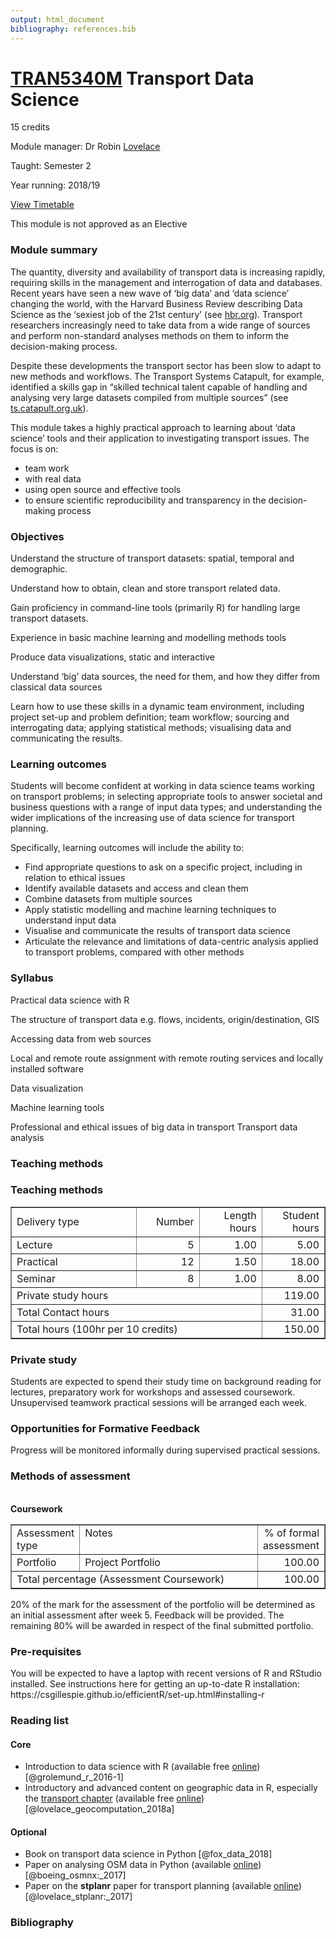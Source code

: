 ```yaml
---
output: html_document
bibliography: references.bib
---
```


# [TRAN5340M](http://webprod3.leeds.ac.uk/catalogue/dynmodules.asp?Y=201819&M=TRAN-5340M) Transport Data Science

15 credits

Module manager: Dr Robin [Lovelace](mailto:r.lovelace@leeds.ac.uk)

Taught: Semester 2

Year running: 2018/19

[View Timetable](http://timetable.leeds.ac.uk/teaching/201819/reporting/Individual?objectclass=module&idtype=name&identifier=TRAN5340M01&&template=SWSCUST+module+Individual&days=1-7&weeks=1-52&periods=1-21)

This module is not approved as an Elective

### Module summary

The quantity, diversity and availability of transport data is increasing rapidly, requiring skills in the management and interrogation of data and databases.
Recent years have seen a new wave of 'big data' and 'data science' changing the world, with the Harvard Business Review describing Data Science as the 'sexiest job of the 21st century' (see [hbr.org](https://hbr.org/2012/10/data-scientist-the-sexiest-job-of-the-21st-century)).
Transport researchers increasingly need to take data from a wide range of sources and perform non-standard analyses methods on them to inform the decision-making process.

Despite these developments the transport sector has been slow to adapt to new methods and workflows.
The Transport Systems Catapult, for example, identified a skills gap in "skilled technical talent capable of handling and analysing very large datasets compiled from multiple sources" (see [ts.catapult.org.uk](https://ts.catapult.org.uk/news-events-gallery/news/report-warns-of-uk-skills-shortage-in-im-sector/)).

This module takes a highly practical approach to learning about 'data science' tools and their application to investigating transport issues.
The focus is on:

- team work
- with real data
- using open source and effective tools
- to ensure scientific reproducibility and transparency in the decision-making process

### Objectives

Understand the structure of transport datasets: spatial, temporal and demographic.

Understand how to obtain, clean and store transport related data.

Gain proficiency in command-line tools (primarily R) for handling large transport datasets.

Experience in basic machine learning and modelling methods tools

Produce data visualizations, static and interactive

Understand 'big' data sources, the need for them, and how they differ from classical data sources

Learn how to use these skills in a dynamic team environment, including project set-up and problem definition; team workflow; sourcing and interrogating data; applying statistical methods; visualising data and communicating the results.

### Learning outcomes

Students will become confident at working in data science teams working on transport problems; in selecting appropriate tools to answer societal and business questions with a range of input data types; and understanding the wider implications of the increasing use of data science for transport planning. 

Specifically, learning outcomes will include the ability to:

- Find appropriate questions to ask on a specific project, including in relation to ethical issues
- Identify available datasets and access and clean them
- Combine datasets from multiple sources
- Apply statistic modelling and machine learning techniques to understand input data
- Visualise and communicate the results of transport data science
- Articulate the relevance and limitations of data-centric analysis applied to transport problems, compared with other methods

### Syllabus 

Practical data science with R

The structure of transport data e.g. flows, incidents, origin/destination, GIS

Accessing data from web sources

Local and remote route assignment with remote routing services and locally installed software

Data visualization

Machine learning tools

Professional and ethical issues of big data in transport Transport data analysis

### Teaching methods

<h3>Teaching methods</h3><p><table border="1" width="100%"><tr><td align="left" width="40%">Delivery type</td><td align="right" width="20%">Number</td><td align="right" width="20%">Length hours</td><td align="right" width="20%">Student hours</td></tr><TR><TD>Lecture</TD><TD align="right">5</TD><TD align="right">1.00</TD><TD align="right">5.00</TD></TR><TR><TD>Practical</TD><TD align="right">12</TD><TD align="right">1.50</TD><TD align="right">18.00</TD></TR><TR><TD>Seminar</TD><TD align="right">8</TD><TD align="right">1.00</TD><TD align="right">8.00</TD></TR><tr><td colspan="3">Private study hours</td><td align="right">119.00</td></tr><tr><td colspan="3">Total Contact hours</td><td align="right">31.00</td></tr><tr><td colspan="3">Total hours (100hr per 10 credits)</td><td align="right">150.00</td></tr></table><h3>Private study</h3>Students are expected to spend their study time on background reading for lectures, preparatory work for workshops and assessed coursework.<br>Unsupervised teamwork practical sessions will be arranged each week.<br></p>
<h3>Opportunities for Formative Feedback</h3>Progress will be monitored informally during supervised practical sessions.</p>

<h3>Methods of assessment</h3><br><B>Coursework</B><table border="1" width="100%"><tr><td valign="top" align="left" width="17%">Assessment type</td><td valign="top" align="left" width="65%">Notes</td><td valign="top" align="right" width="18%">% of formal assessment</td></tr><tr><td valign="top" align="left" width="17%">Portfolio</td><td valign="top" align="left" width="65%">Project Portfolio</td><td valign="top" align="right" width="18%">100.00</td></tr><tr><td colspan="2" valign="top" align="left">Total percentage (Assessment Coursework)</td><td valign="top" align="right">100.00</td></tr></table><p>20% of the mark for the assessment of the portfolio will be determined as an initial assessment after week 5. Feedback will be provided. The remaining 80% will be awarded in respect of the final submitted portfolio. 

### Pre-requisites

You will be expected to have a laptop with recent versions of R and RStudio installed.
See instructions here for getting an up-to-date R installation: https://csgillespie.github.io/efficientR/set-up.html#installing-r


### Reading list

<!-- The [reading list](http://lib5.leeds.ac.uk/rlists/broker/index.php?mod=TRAN5340M) is available from the Library website -->

#### Core

- Introduction to data science with R (available free [online](http://r4ds.had.co.nz/)) [@grolemund_r_2016-1]
- Introductory and advanced content on geographic data in R, especially the [transport chapter](http://geocompr.robinlovelace.net/transport.html) (available free [online](http://geocompr.robinlovelace.net/)) [@lovelace_geocomputation_2018a]

#### Optional

- Book on transport data science in Python [@fox_data_2018]
- Paper on analysing OSM data in Python (available [online](https://arxiv.org/pdf/1611.01890)) [@boeing_osmnx:_2017]
- Paper on the **stplanr** paper for transport planning (available [online](https://cran.r-project.org/web/packages/stplanr/vignettes/stplanr-paper.html)) [@lovelace_stplanr:_2017]

### Bibliography




